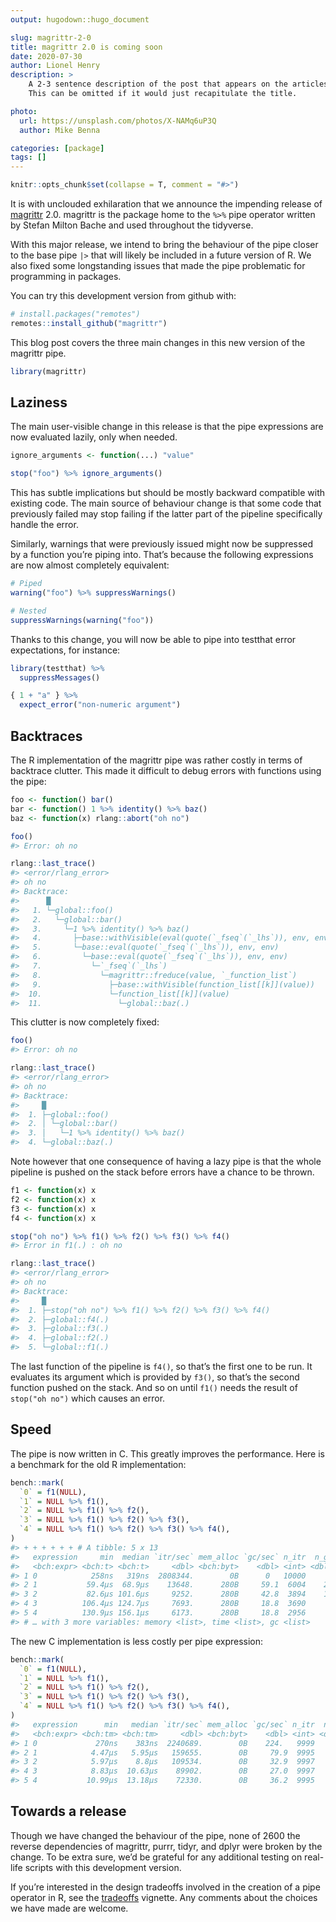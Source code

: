 ```yaml
---
output: hugodown::hugo_document

slug: magrittr-2-0
title: magrittr 2.0 is coming soon
date: 2020-07-30
author: Lionel Henry
description: >
    A 2-3 sentence description of the post that appears on the articles page.
    This can be omitted if it would just recapitulate the title.

photo:
  url: https://unsplash.com/photos/X-NAMq6uP3Q
  author: Mike Benna

categories: [package]
tags: []
---
```


```r
knitr::opts_chunk$set(collapse = T, comment = "#>")
```

It is with unclouded exhilaration that we announce the impending release of [magrittr](https://magrittr.tidyverse.org/) 2.0. magrittr is the package home to the `%>%` pipe operator written by Stefan Milton Bache and used throughout the tidyverse.

With this major release, we intend to bring the behaviour of the pipe closer to the base pipe `|>` that will likely be included in a future version of R. We also fixed some longstanding issues that made the pipe problematic for programming in packages.

You can try this development version from github with:

```r
# install.packages("remotes")
remotes::install_github("magrittr")
```

This blog post covers the three main changes in this new version of the magrittr pipe.

```r
library(magrittr)
```


## Laziness

The main user-visible change in this release is that the pipe expressions are now evaluated lazily, only when needed.

```r
ignore_arguments <- function(...) "value"

stop("foo") %>% ignore_arguments()
```

This has subtle implications but should be mostly backward compatible with existing code. The main source of behaviour change is that some code that previously failed may stop failing if the latter part of the pipeline specifically handle the error.

Similarly, warnings that were previously issued might now be suppressed by a function you're piping into. That's because the following expressions are now almost completely equivalent:

```r
# Piped
warning("foo") %>% suppressWarnings()

# Nested
suppressWarnings(warning("foo"))
```

Thanks to this change, you will now be able to pipe into testthat error expectations, for instance:

```r
library(testthat) %>%
  suppressMessages()

{ 1 + "a" } %>%
  expect_error("non-numeric argument")
```


## Backtraces

The R implementation of the magrittr pipe was rather costly in terms of backtrace clutter. This made it difficult to debug errors with functions using the pipe:

```r
foo <- function() bar()
bar <- function() 1 %>% identity() %>% baz()
baz <- function(x) rlang::abort("oh no")

foo()
#> Error: oh no

rlang::last_trace()
#> <error/rlang_error>
#> oh no
#> Backtrace:
#>      █
#>   1. └─global::foo()
#>   2.   └─global::bar()
#>   3.     └─1 %>% identity() %>% baz()
#>   4.       ├─base::withVisible(eval(quote(`_fseq`(`_lhs`)), env, env))
#>   5.       └─base::eval(quote(`_fseq`(`_lhs`)), env, env)
#>   6.         └─base::eval(quote(`_fseq`(`_lhs`)), env, env)
#>   7.           └─`_fseq`(`_lhs`)
#>   8.             └─magrittr::freduce(value, `_function_list`)
#>   9.               ├─base::withVisible(function_list[[k]](value))
#>  10.               └─function_list[[k]](value)
#>  11.                 └─global::baz(.)
```

This clutter is now completely fixed:

```r
foo()
#> Error: oh no

rlang::last_trace()
#> <error/rlang_error>
#> oh no
#> Backtrace:
#>     █
#>  1. ├─global::foo()
#>  2. │ └─global::bar()
#>  3. │   └─1 %>% identity() %>% baz()
#>  4. └─global::baz(.)
```

Note however that one consequence of having a lazy pipe is that the whole pipeline is pushed on the stack before errors have a chance to be thrown.

```r
f1 <- function(x) x
f2 <- function(x) x
f3 <- function(x) x
f4 <- function(x) x

stop("oh no") %>% f1() %>% f2() %>% f3() %>% f4()
#> Error in f1(.) : oh no

rlang::last_trace()
#> <error/rlang_error>
#> oh no
#> Backtrace:
#>     █
#>  1. ├─stop("oh no") %>% f1() %>% f2() %>% f3() %>% f4()
#>  2. ├─global::f4(.)
#>  3. ├─global::f3(.)
#>  4. ├─global::f2(.)
#>  5. └─global::f1(.)
```

The last function of the pipeline is `f4()`, so that's the first one to be run. It evaluates its argument which is provided by `f3()`, so that's the second function pushed on the stack. And so on until `f1()` needs the result of `stop("oh no")` which causes an error.


## Speed

The pipe is now written in C. This greatly improves the performance. Here is a benchmark for the old R implementation:

```r
bench::mark(
  `0` = f1(NULL),
  `1` = NULL %>% f1(),
  `2` = NULL %>% f1() %>% f2(),
  `3` = NULL %>% f1() %>% f2() %>% f3(),
  `4` = NULL %>% f1() %>% f2() %>% f3() %>% f4(),
)
#> + + + + + + # A tibble: 5 x 13
#>   expression     min  median `itr/sec` mem_alloc `gc/sec` n_itr  n_gc total_time result
#>   <bch:expr> <bch:t> <bch:t>     <dbl> <bch:byt>    <dbl> <int> <dbl>   <bch:tm> <list>
#> 1 0            258ns   319ns  2808344.        0B      0   10000     0     3.56ms <NULL>
#> 2 1           59.4µs  68.9µs    13648.      280B     59.1  6004    26   439.91ms <NULL>
#> 3 2           82.6µs 101.6µs     9252.      280B     42.8  3894    18   420.87ms <NULL>
#> 4 3          106.4µs 124.7µs     7693.      280B     18.8  3690     9   479.64ms <NULL>
#> 5 4          130.9µs 156.1µs     6173.      280B     18.8  2956     9   478.84ms <NULL>
#> # … with 3 more variables: memory <list>, time <list>, gc <list>
```

The new C implementation is less costly per pipe expression:

```r
bench::mark(
  `0` = f1(NULL),
  `1` = NULL %>% f1(),
  `2` = NULL %>% f1() %>% f2(),
  `3` = NULL %>% f1() %>% f2() %>% f3(),
  `4` = NULL %>% f1() %>% f2() %>% f3() %>% f4(),
)
#>   expression      min   median `itr/sec` mem_alloc `gc/sec` n_itr  n_gc total_time result
#>   <bch:expr> <bch:tm> <bch:tm>     <dbl> <bch:byt>    <dbl> <int> <dbl>   <bch:tm> <list>
#> 1 0             270ns    383ns  2240689.        0B    224.   9999     1     4.46ms <NULL>
#> 2 1            4.47µs   5.95µs   159655.        0B     79.9  9995     5     62.6ms <NULL>
#> 3 2            5.97µs    8.8µs   109534.        0B     32.9  9997     3    91.27ms <NULL>
#> 4 3            8.83µs  10.63µs    89902.        0B     27.0  9997     3    111.2ms <NULL>
#> 5 4           10.99µs  13.18µs    72330.        0B     36.2  9995     5   138.19ms <NULL>
```


## Towards a release

Though we have changed the behaviour of the pipe, none of 2600 the reverse dependencies of magrittr, purrr, tidyr, and dplyr were broken by the change. To be extra sure, we'd be grateful for any additional testing on real-life scripts with this development version.

If you're interested in the design tradeoffs involved in the creation of a pipe operator in R, see the [tradeoffs](https://magrittr.tidyverse.org/articles/tradeoffs.html) vignette. Any comments about the choices we have made are welcome.
